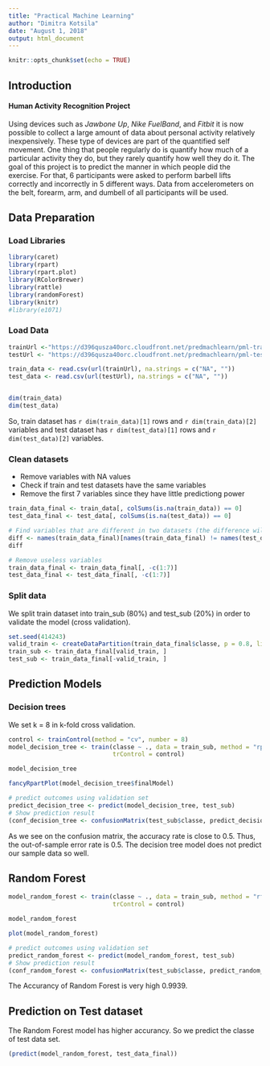 ---
title: "Practical Machine Learning"
author: "Dimitra Kotsila"
date: "August 1, 2018"
output: html_document
---

```{r setup, include=FALSE}
knitr::opts_chunk$set(echo = TRUE)
```

## Introduction
#### Human Activity Recognition Project
Using devices such as *Jawbone Up*, *Nike FuelBand*, and *Fitbit* it is now possible to collect a large amount of data about personal activity relatively inexpensively. These type of devices are part of the quantified self movement. One thing that people regularly do is quantify how much of a particular activity they do, but they rarely quantify how well they do it. The goal of this project is to predict the manner in which people did the exercise. For that, 6 participants were asked to perform barbell lifts correctly and incorrectly in 5 different ways. Data from accelerometers on the belt, forearm, arm, and dumbell of all participants will be used. 

## Data Preparation

### Load Libraries


```{r libraries, message=FALSE, warning=FALSE}
library(caret)
library(rpart)
library(rpart.plot)
library(RColorBrewer)
library(rattle)
library(randomForest)
library(knitr)
#library(e1071)
```

### Load Data


```{r load_dat, echo=TRUE}
trainUrl <-"https://d396qusza40orc.cloudfront.net/predmachlearn/pml-training.csv"
testUrl <- "https://d396qusza40orc.cloudfront.net/predmachlearn/pml-testing.csv"

train_data <- read.csv(url(trainUrl), na.strings = c("NA", ""))
test_data <- read.csv(url(testUrl), na.strings = c("NA", ""))


dim(train_data)
dim(test_data)
```

So, train dataset has `r dim(train_data)[1]` rows and `r dim(train_data)[2]` variables and test dataset has `r dim(test_data)[1]` rows and `r dim(test_data)[2]` variables.


### Clean datasets

* Remove variables with NA values
* Check if train and test datasets have the same variables
* Remove the first 7 variables since they have little predictiong power

```{r filter_data}

train_data_final <- train_data[, colSums(is.na(train_data)) == 0]
test_data_final <- test_data[, colSums(is.na(test_data)) == 0]

# Find variables that are different in two datasets (the difference will be in classe variable)
diff <- names(train_data_final)[names(train_data_final) != names(test_data_final)]
diff

# Remove useless variables
train_data_final <- train_data_final[, -c(1:7)]
test_data_final <- test_data_final[, -c(1:7)]


```

### Split data
 
We split train dataset into train_sub (80%) and test_sub (20%) in order to validate the model (cross validation).
```{r split_data}

set.seed(414243) 
valid_train <- createDataPartition(train_data_final$classe, p = 0.8, list = FALSE)
train_sub <- train_data_final[valid_train, ]
test_sub <- train_data_final[-valid_train, ]

```


## Prediction Models

### Decision trees
We set k = 8 in k-fold cross validation.

```{r decision_trees}

control <- trainControl(method = "cv", number = 8)
model_decision_tree <- train(classe ~ ., data = train_sub, method = "rpart", 
                             trControl = control)

model_decision_tree

fancyRpartPlot(model_decision_tree$finalModel)

# predict outcomes using validation set
predict_decision_tree <- predict(model_decision_tree, test_sub)
# Show prediction result
(conf_decision_tree <- confusionMatrix(test_sub$classe, predict_decision_tree))

```
As we see on the confusion matrix, the accuracy rate is  close to 0.5. Thus, the out-of-sample error rate is 0.5. The decision tree model does not predict our sample data so  well. 


## Random Forest

```{r random_forest}

model_random_forest <- train(classe ~ ., data = train_sub, method = "rf",
                             trControl = control)

model_random_forest

plot(model_random_forest)

# predict outcomes using validation set
predict_random_forest <- predict(model_random_forest, test_sub)
# Show prediction result
(conf_random_forest <- confusionMatrix(test_sub$classe, predict_random_forest))

```
The Accurancy of Random Forest is very high 0.9939. 




## Prediction on Test dataset 

The Random Forest model has higher accurancy. So we predict the classe of test data set.
```{r prediction_test}

(predict(model_random_forest, test_data_final))

```


